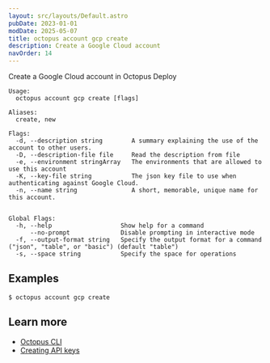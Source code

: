 ```yaml
---
layout: src/layouts/Default.astro
pubDate: 2023-01-01
modDate: 2025-05-07
title: octopus account gcp create
description: Create a Google Cloud account
navOrder: 14
---
```


Create a Google Cloud account in Octopus Deploy

```
Usage:
  octopus account gcp create [flags]

Aliases:
  create, new

Flags:
  -d, --description string        A summary explaining the use of the account to other users.
  -D, --description-file file     Read the description from file
  -e, --environment stringArray   The environments that are allowed to use this account
  -K, --key-file string           The json key file to use when authenticating against Google Cloud.
  -n, --name string               A short, memorable, unique name for this account.


Global Flags:
  -h, --help                   Show help for a command
      --no-prompt              Disable prompting in interactive mode
  -f, --output-format string   Specify the output format for a command ("json", "table", or "basic") (default "table")
  -s, --space string           Specify the space for operations

```

## Examples

<SamplesInstance />

```
$ octopus account gcp create

```

## Learn more

- [Octopus CLI](/docs/octopus-rest-api/cli)
- [Creating API keys](/docs/octopus-rest-api/how-to-create-an-api-key)